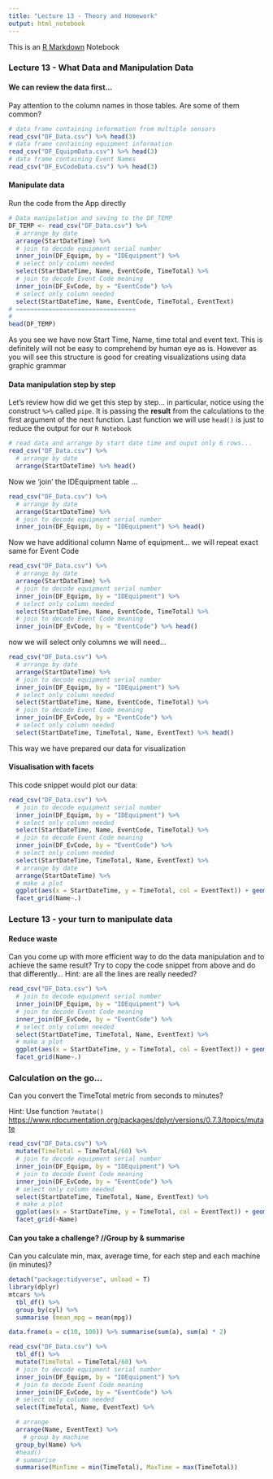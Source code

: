 ```yaml
---
title: "Lecture 13 - Theory and Homework"
output: html_notebook
---
```


This is an [R Markdown](http://rmarkdown.rstudio.com) Notebook

### Lecture 13 - What Data and Manipulation Data

#### We can review the data first...

Pay attention to the column names in those tables. Are some of them common?

```r
# data frame containing information from multiple sensors
read_csv("DF_Data.csv") %>% head(3)
# data frame containing equipment information
read_csv("DF_EquipmData.csv") %>% head(3)
# data frame containing Event Names
read_csv("DF_EvCodeData.csv") %>% head(3)
```

#### Manipulate data

Run the code from the App directly

```r
# Data manipulation and saving to the DF_TEMP
DF_TEMP <- read_csv("DF_Data.csv") %>% 
  # arrange by date 
  arrange(StartDateTime) %>% 
  # join to decode equipment serial number
  inner_join(DF_Equipm, by = "IDEquipment") %>% 
  # select only column needed
  select(StartDateTime, Name, EventCode, TimeTotal) %>% 
  # join to decode Event Code meaning
  inner_join(DF_EvCode, by = "EventCode") %>% 
  # select only column needed
  select(StartDateTime, Name, EventCode, TimeTotal, EventText)
# ================================= 
# 
head(DF_TEMP)
```

As you see we have now Start Time, Name, time total and event text. This is definitely will not be easy to comprehend by human eye as is. However as you will see this structure is good for creating visualizations using data graphic grammar

#### Data manipulation step by step

Let's review how did we get this step by step... in particular, notice using the construct `%>%` called `pipe`. It is passing the **result** from the calculations to the first argument of the next function. Last function we will use `head()` is just to reduce the output for our `R Notebook`

```r
# read data and arrange by start date time and ouput only 6 rows...
read_csv("DF_Data.csv") %>% 
  # arrange by date 
  arrange(StartDateTime) %>% head()
```

Now we 'join' the IDEquipment table ...

```r
read_csv("DF_Data.csv") %>% 
  # arrange by date 
  arrange(StartDateTime) %>% 
  # join to decode equipment serial number
  inner_join(DF_Equipm, by = "IDEquipment") %>% head()
```

Now we have additional column Name of equipment... we will repeat exact same for Event Code

```r
read_csv("DF_Data.csv") %>% 
  # arrange by date 
  arrange(StartDateTime) %>% 
  # join to decode equipment serial number
  inner_join(DF_Equipm, by = "IDEquipment") %>% 
  # select only column needed
  select(StartDateTime, Name, EventCode, TimeTotal) %>% 
  # join to decode Event Code meaning
  inner_join(DF_EvCode, by = "EventCode") %>% head()
```

now we will select only columns we will need...

```r
read_csv("DF_Data.csv") %>% 
  # arrange by date 
  arrange(StartDateTime) %>% 
  # join to decode equipment serial number
  inner_join(DF_Equipm, by = "IDEquipment") %>% 
  # select only column needed
  select(StartDateTime, Name, EventCode, TimeTotal) %>% 
  # join to decode Event Code meaning
  inner_join(DF_EvCode, by = "EventCode") %>% 
  # select only column needed
  select(StartDateTime, TimeTotal, Name, EventText) %>% head()
```

This way we have prepared our data for visualization

#### Visualisation with facets

This code snippet would plot our data:

```r
read_csv("DF_Data.csv") %>% 
  # join to decode equipment serial number
  inner_join(DF_Equipm, by = "IDEquipment") %>% 
  # select only column needed
  select(StartDateTime, Name, EventCode, TimeTotal) %>% 
  # join to decode Event Code meaning
  inner_join(DF_EvCode, by = "EventCode") %>% 
  # select only column needed
  select(StartDateTime, TimeTotal, Name, EventText) %>% 
  # arrange by date 
  arrange(StartDateTime) %>% 
  # make a plot
  ggplot(aes(x = StartDateTime, y = TimeTotal, col = EventText)) + geom_point()+
  facet_grid(Name~.)
```

### Lecture 13 - your turn to manipulate data

#### Reduce waste

Can you come up with more efficient way to do the data manipulation and to achieve the same result? Try to copy the code snippet from above and do that differently...
Hint: are all the lines are really needed?

```r
read_csv("DF_Data.csv") %>% 
  # join to decode equipment serial number
  inner_join(DF_Equipm, by = "IDEquipment") %>% 
  # join to decode Event Code meaning
  inner_join(DF_EvCode, by = "EventCode") %>% 
  # select only column needed
  select(StartDateTime, TimeTotal, Name, EventText) %>% 
  # make a plot
  ggplot(aes(x = StartDateTime, y = TimeTotal, col = EventText)) + geom_point()+
  facet_grid(Name~.)
```

### Calculation on the go...

Can you convert the TimeTotal metric from seconds to minutes? 

Hint: Use function `?mutate()` <https://www.rdocumentation.org/packages/dplyr/versions/0.7.3/topics/mutate>

```r
read_csv("DF_Data.csv") %>% 
  mutate(TimeTotal = TimeTotal/60) %>% 
  # join to decode equipment serial number
  inner_join(DF_Equipm, by = "IDEquipment") %>% 
  # join to decode Event Code meaning
  inner_join(DF_EvCode, by = "EventCode") %>% 
  # select only column needed
  select(StartDateTime, TimeTotal, Name, EventText) %>% 
  # make a plot
  ggplot(aes(x = StartDateTime, y = TimeTotal, col = EventText)) + geom_point()+
  facet_grid(~Name)
```

#### Can you take a challenge? //Group by & summarise

Can you calculate min, max, average time, for each step and each machine (in minutes)?

```r
detach("package:tidyverse", unload = T)
library(dplyr)
mtcars %>% 
  tbl_df() %>% 
  group_by(cyl) %>% 
  summarise (mean_mpg = mean(mpg))

data.frame(a = c(10, 100)) %>% summarise(sum(a), sum(a) * 2)

read_csv("DF_Data.csv") %>% 
  tbl_df() %>% 
  mutate(TimeTotal = TimeTotal/60) %>% 
  # join to decode equipment serial number
  inner_join(DF_Equipm, by = "IDEquipment") %>% 
  # join to decode Event Code meaning
  inner_join(DF_EvCode, by = "EventCode") %>% 
  # select only column needed
  select(TimeTotal, Name, EventText) %>% 

  # arrange
  arrange(Name, EventText) %>% 
    # group by machine
  group_by(Name) %>% 
  #head()
  # summarise
  summarise(MinTime = min(TimeTotal), MaxTime = max(TimeTotal))
```
